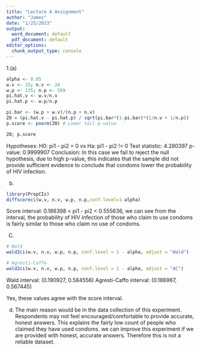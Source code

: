 ---
title: "Lecture 4 Assignment"
author: "James"
date: "1/25/2023"
output:
  word_document: default
  pdf_document: default
editor_options:
  chunk_output_type: console
---
1.(a)
```{r}
alpha <- 0.05
w.v <- 15; n.v <- 24
w.p <- 135; n.p <- 569
pi.hat.v <- w.v/n.v
pi.hat.p <- w.p/n.p

pi.bar <- (w.p + w.v)/(n.p + n.v)
Z0 = (pi.hat.v - pi.hat.p) / sqrt(pi.bar*(1-pi.bar)*(1/n.v + 1/n.p))
p.score <- pnorm(Z0) # Lower tail p-value

Z0; p.score
```
Hypotheses: H0: pi1 - pi2 = 0 vs Ha: pi1 - pi2 != 0
Test statistic: 4.280397
p-value: 0.9999907
Conclusion: In this case we fail to reject the null hypothesis, due to high p-value, this indicates that the sample did not provide sufficient evidence to conclude that condoms lower the probability of HIV infection.

(b)
```{r}
library(PropCIs)
diffscoreci(w.v, n.v, w.p, n.p,conf.level=1-alpha)
```
Score interval: 0.186398 < pi1 - pi2 < 0.555636, we can see from the interval, the probability of HIV infection of those who claim to use condoms is fairly similar to those who claim no use of condoms.

(C)
```{R}
# Wald
wald2ci(w.v, n.v, w.p, n.p, conf.level = 1 - alpha, adjust = "Wald")

# Agresti-Caffo
wald2ci(w.v, n.v, w.p, n.p, conf.level = 1 - alpha, adjust = "AC")
```
Wald interval: (0.190927, 0.584556)
Agresti-Caffo interval: (0.186967, 0.567445)

Yes, these values agree with the score interval.

(d)
The main reason would be in the data collection of this experiment. Respondents may not feel encouraged/comfortable to provide accurate, honest answers. This explains the fairly low count of people who claimed they have used condoms. we can improve this experiment if we are provided with honest, accurate answers. Therefore this is not a reliable dataset.
